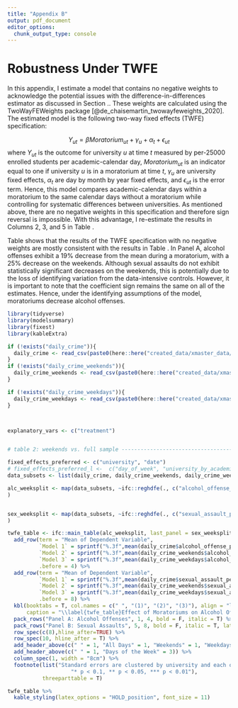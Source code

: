 ```yaml
---
title: "Appendix B"
output: pdf_document
editor_options: 
  chunk_output_type: console
---
```


# Robustness Under TWFE \label{section:twfe}

In this appendix, I estimate a model that contains no negative weights to acknowledge the potential issues with the difference-in-differences estimator as discussed in Section \ref{section:strategy}.\ref{section:did}. These weights are calculated using the TwoWayFEWeights package [@de_chaisemartin_twowayfeweights_2020]. The estimated model is the following two-way fixed effects (TWFE) specification:

$$ 
Y_{ut} = \beta Moratorium_{ut} + \gamma_u + \alpha_t + \epsilon_{ut}
$$
where $Y_{ut}$ is the outcome for university $u$ at time $t$ measured by per-25000 enrolled students per academic-calendar day, $Moratorium_{ut}$ is an indicator equal to one if university $u$ is in a moratorium at time $t$, $\gamma_u$ are university fixed effects, $\alpha_t$ are day by month by year fixed effects, and $\epsilon_{ut}$ is the error term. Hence, this model compares academic-calendar days within a moratorium to the same calendar days without a moratorium while controlling for systematic differences between universities. As mentioned above, there are no negative weights in this specification and therefore sign reversal is impossible. With this advantage, I re-estimate the results in Columns 2, 3, and 5 in Table \ref{main_table}.

Table \ref{twfe_table} shows that the results of the TWFE specification with no negative weights are mostly consistent with the results in Table \ref{main_table}. In Panel A, alcohol offenses exhibit a 19% decrease from the mean during a moratorium, with a 25% decrease on the weekends. Although sexual assaults do not exhibit statistically significant decreases on the weekends, this is potentially due to the loss of identifying variation from the data-intensive controls. However, it is important to note that the coefficient sign remains the same on all of the estimates. Hence, under the identifying assumptions of the model, moratoriums decrease alcohol offenses.


```r
library(tidyverse)
library(modelsummary)
library(fixest)
library(kableExtra)

if (!exists("daily_crime")){
  daily_crime <- read_csv(paste0(here::here("created_data/xmaster_data/daily_panel.csv")))
}
if (!exists("daily_crime_weekends")){
  daily_crime_weekends <- read_csv(paste0(here::here("created_data/xmaster_data/daily_panel_weekends.csv")))
}

if (!exists("daily_crime_weekdays")){
  daily_crime_weekdays <- read_csv(paste0(here::here("created_data/xmaster_data/daily_panel_weekdays.csv")))
}



explanatory_vars <- c("treatment")


# table 2: weekends vs. full sample ---------------------------------------

fixed_effects_preferred <- c("university", "date")
# fixed_effects_preferred_l <-  c("day_of_week", "university_by_academic_year_by_semester", "holiday")
data_subsets <- list(daily_crime, daily_crime_weekends, daily_crime_weekdays)

alc_weeksplit <- map(data_subsets, ~ifc::reghdfe(., c("alcohol_offense_per25"),explanatory_vars, fixed_effects_preferred, "university")
)


sex_weeksplit <- map(data_subsets, ~ifc::reghdfe(., c("sexual_assault_per25"),explanatory_vars, fixed_effects_preferred, "university")
)

twfe_table <- ifc::main_table(alc_weeksplit, last_panel = sex_weeksplit) %>% 
  add_row(term = "Mean of Dependent Variable", 
          `Model 1` = sprintf("%.3f",mean(daily_crime$alcohol_offense_per25, na.rm = T)),
          `Model 2` = sprintf("%.3f",mean(daily_crime_weekends$alcohol_offense_per25, na.rm = T)),
          `Model 3` = sprintf("%.3f",mean(daily_crime_weekdays$alcohol_offense_per25, na.rm = T)),
          .before = 4) %>% 
  add_row(term = "Mean of Dependent Variable", 
          `Model 1` = sprintf("%.3f",mean(daily_crime$sexual_assault_per25, na.rm = T)),
          `Model 2` = sprintf("%.3f",mean(daily_crime_weekends$sexual_assault_per25, na.rm = T)),
          `Model 3` = sprintf("%.3f",mean(daily_crime_weekdays$sexual_assault_per25, na.rm = T)),
          .before = 8) %>% 
  kbl(booktabs = T, col.names = c(" ", "(1)", "(2)", "(3)"), align = "lccc",
      caption = "\\label{twfe_table}Effect of Moratoriums on Alcohol Offenses and Sexual Assault by Weekend/Weekdays  (No Negative Weights-OLS)") %>% 
  pack_rows("Panel A: Alcohol Offenses", 1, 4, bold = F, italic = T) %>% 
  pack_rows("Panel B: Sexual Assaults", 5, 8, bold = F, italic = T, latex_gap_space = "0.5cm") %>% 
  row_spec(c(8),hline_after=TRUE) %>% 
  row_spec(10, hline_after = T) %>% 
  add_header_above(c(" " = 1, "All Days" = 1, "Weekends" = 1, "Weekdays" = 1), line = F) %>% 
  add_header_above(c(" " = 1, "Days of the Week" = 3)) %>% 
  column_spec(1, width = "8cm") %>% 
  footnote(list("Standard errors are clustered by university and each offense is defined as per-25000 enrolled students. Column 1 represents the preferred specification from the main results table, Column 2. Weekends consist of Fridays, Saturdays, and Sundays. Weekdays consist of Monday through Thursday. The specification used in this table has no negative weights and thus, sign reversal is ruled out.",
                    "* p < 0.1, ** p < 0.05, *** p < 0.01"),
           threeparttable = T) 

```

```r
twfe_table %>% 
  kable_styling(latex_options = "HOLD_position", font_size = 11)
```

